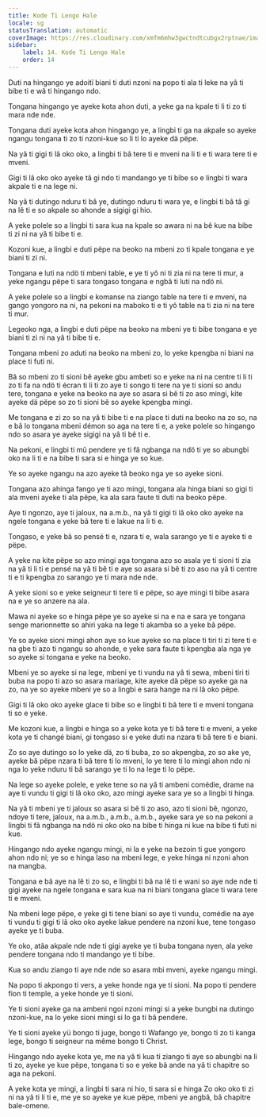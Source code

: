 ```yaml
---
title: Kode Ti Lengo Hale
locale: sg
statusTranslation: automatic
coverImage: https://res.cloudinary.com/xmfm6mhw3gwctndtcubgx2rptnae/image/upload/v1741354419/small_cover_la_gran_rebelion_28716e29d2.webp
sidebar:
    label: 14. Kode Ti Lengo Hale
    order: 14
---
```

Duti na hingango ye adoitï biani ti duti nzoni na popo ti ala ti leke na yâ ti bibe ti e wâ ti hingango ndo.

Tongana hingango ye ayeke kota ahon duti, a yeke ga na kpale ti li ti zo ti mara nde nde.

Tongana duti ayeke kota ahon hingango ye, a lingbi ti ga na akpale so ayeke ngangu tongana ti zo ti nzoni-kue so li ti lo ayeke dä pëpe.

Na yâ ti gigi ti lâ oko oko, a lingbi ti bâ tere ti e mveni na li ti e ti wara tere ti e mveni.

Gigi ti lâ oko oko ayeke tâ gi ndo ti mandango ye ti bibe so e lingbi ti wara akpale ti e na lege ni.

Na yâ ti dutingo nduru ti bâ ye, dutingo nduru ti wara ye, e lingbi ti bâ tâ gi na lê ti e so akpale so ahonde a sigigi gi hio.

A yeke polele so a lingbi ti sara kua na kpale so awara ni na bê kue na bibe ti zi ni na yâ ti bibe ti e.

Kozoni kue, a lingbi e duti pëpe na beoko na mbeni zo ti kpale tongana e ye biani ti zi ni.

Tongana e luti na ndö ti mbeni table, e ye ti yô ni ti zia ni na tere ti mur, a yeke ngangu pëpe ti sara tongaso tongana e ngbâ ti luti na ndö ni.

A yeke polele so a lingbi e komanse na ziango table na tere ti e mveni, na gango yongoro na ni, na pekoni na maboko ti e ti yô table na ti zia ni na tere ti mur.

Legeoko nga, a lingbi e duti pëpe na beoko na mbeni ye ti bibe tongana e ye biani ti zi ni na yâ ti bibe ti e.

Tongana mbeni zo aduti na beoko na mbeni zo, lo yeke kpengba ni biani na place ti futi ni.

Bâ so mbeni zo ti sioni bê ayeke gbu ambeti so e yeke na ni na centre ti li ti zo ti fa na ndö ti écran ti li ti zo aye ti songo ti tere na ye ti sioni so andu tere, tongana e yeke na beoko na aye so asara si bê ti zo aso mingi, kite ayeke dä pëpe so zo ti sioni bê so ayeke kpengba mingi.

Me tongana e zi zo so na yâ ti bibe ti e na place ti duti na beoko na zo so, na e bâ lo tongana mbeni démon so aga na tere ti e, a yeke polele so hingango ndo so asara ye ayeke sigigi na yâ ti bê ti e.

Na pekoni, e lingbi ti mû pendere ye ti fâ ngbanga na ndö ti ye so abungbi oko na li ti e na bibe ti sara si e hinga ye so kue.

Ye so ayeke ngangu na azo ayeke tâ beoko nga ye so ayeke sioni.

Tongana azo ahinga fango ye ti azo mingi, tongana ala hinga biani so gigi ti ala mveni ayeke ti ala pëpe, ka ala sara faute ti duti na beoko pëpe.

Aye ti ngonzo, aye ti jaloux, na a.m.b., na yâ ti gigi ti lâ oko oko ayeke na ngele tongana e yeke bâ tere ti e lakue na li ti e.

Tongaso, e yeke bâ so pensé ti e, nzara ti e, wala sarango ye ti e ayeke ti e pëpe.

A yeke na kite pëpe so azo mingi aga tongana azo so asala ye ti sioni ti zia na yâ ti li ti e pensé na yâ ti bê ti e aye so asara si bê ti zo aso na yâ ti centre ti e ti kpengba zo sarango ye ti mara nde nde.

A yeke sioni so e yeke seigneur ti tere ti e pëpe, so aye mingi ti bibe asara na e ye so anzere na ala.

Mawa ni ayeke so e hinga pëpe ye so ayeke si na e na e sara ye tongana senge marionnette so ahiri yaka na lege ti akamba so a yeke bâ pëpe.

Ye so ayeke sioni mingi ahon aye so kue ayeke so na place ti tiri ti zi tere ti e na gbe ti azo ti ngangu so ahonde, e yeke sara faute ti kpengba ala nga ye so ayeke si tongana e yeke na beoko.

Mbeni ye so ayeke si na lege, mbeni ye ti vundu na yâ ti sewa, mbeni tiri ti buba na popo ti azo so asara mariage, kite ayeke dä pëpe so ayeke ga na zo, na ye so ayeke mbeni ye so a lingbi e sara hange na ni lâ oko pëpe.

Gigi ti lâ oko oko ayeke glace ti bibe so e lingbi ti bâ tere ti e mveni tongana ti so e yeke.

Me kozoni kue, a lingbi e hinga so a yeke kota ye ti bâ tere ti e mveni, a yeke kota ye ti changé biani, gi tongaso si e yeke duti na nzara ti bâ tere ti e biani.

Zo so aye dutingo so lo yeke dä, zo ti buba, zo so akpengba, zo so ake ye, ayeke bâ pëpe nzara ti bâ tere ti lo mveni, lo ye tere ti lo mingi ahon ndo ni nga lo yeke nduru ti bâ sarango ye ti lo na lege ti lo pëpe.

Na lege so ayeke polele, e yeke tene so na yâ ti ambeni comédie, drame na aye ti vundu ti gigi ti lâ oko oko, azo mingi ayeke sara ye so a lingbi ti hinga.

Na yâ ti mbeni ye ti jaloux so asara si bê ti zo aso, azo ti sioni bê, ngonzo, ndoye ti tere, jaloux, na a.m.b., a.m.b., a.m.b., ayeke sara ye so na pekoni a lingbi ti fâ ngbanga na ndö ni oko oko na bibe ti hinga ni kue na bibe ti futi ni kue.

Hingango ndo ayeke ngangu mingi, ni la e yeke na bezoin ti gue yongoro ahon ndo ni; ye so e hinga laso na mbeni lege, e yeke hinga ni nzoni ahon na mangba.

Tongana e bâ aye na lê ti zo so, e lingbi ti bâ na lê ti e wani so aye nde nde ti gigi ayeke na ngele tongana e sara kua na ni biani tongana glace ti wara tere ti e mveni.

Na mbeni lege pëpe, e yeke gi ti tene biani so aye ti vundu, comédie na aye ti vundu ti gigi ti lâ oko oko ayeke lakue pendere na nzoni kue, tene tongaso ayeke ye ti buba.

Ye oko, atâa akpale nde nde ti gigi ayeke ye ti buba tongana nyen, ala yeke pendere tongana ndo ti mandango ye ti bibe.

Kua so andu ziango ti aye nde nde so asara mbi mveni, ayeke ngangu mingi.

Na popo ti akpongo ti vers, a yeke honde nga ye ti sioni. Na popo ti pendere fion ti temple, a yeke honde ye ti sioni.

Ye ti sioni ayeke ga na ambeni ngoi nzoni mingi si a yeke bungbi na dutingo nzoni-kue, na lo yeke sioni mingi si lo ga ti bâ pendere.

Ye ti sioni ayeke yü bongo ti juge, bongo ti Wafango ye, bongo ti zo ti kanga lege, bongo ti seigneur na même bongo ti Christ.

Hingango ndo ayeke kota ye, me na yâ ti kua ti ziango ti aye so abungbi na li ti zo, ayeke ye kue pëpe, tongana ti so e yeke bâ ande na yâ ti chapitre so aga na pekoni.

A yeke kota ye mingi, a lingbi ti sara ni hio, ti sara si e hinga Zo oko oko ti zi ni na yâ ti li ti e, me ye so ayeke ye kue pëpe, mbeni ye angbâ, bâ chapitre bale-omene.

